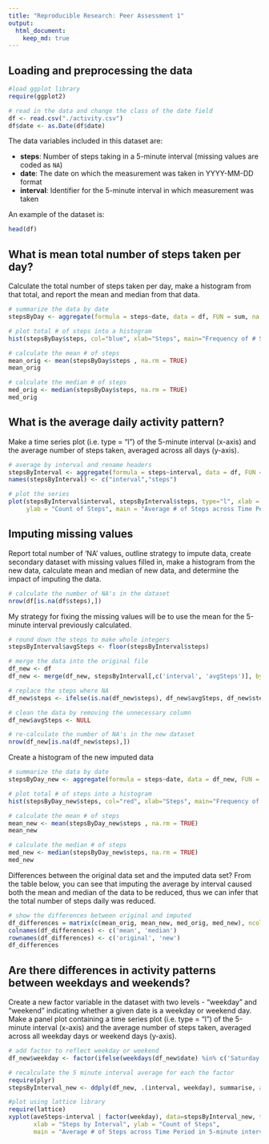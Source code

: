 ```yaml
---
title: "Reproducible Research: Peer Assessment 1"
output: 
  html_document:
    keep_md: true
---
```



## Loading and preprocessing the data
```r
#load ggplot library
require(ggplot2)

# read in the data and change the class of the date field
df <- read.csv("./activity.csv")
df$date <- as.Date(df$date)
```


The data variables included in this dataset are:  

* **steps**: Number of steps taking in a 5-minute interval (missing
    values are coded as `NA`)
* **date**: The date on which the measurement was taken in YYYY-MM-DD
    format
* **interval**: Identifier for the 5-minute interval in which
    measurement was taken

An example of the dataset is:
```r
head(df)
```

## What is mean total number of steps taken per day?
Calculate the total number of steps taken per day, make a histogram from that total, and report the mean and median from that data.

```r
# summarize the data by date
stepsByDay <- aggregate(formula = steps~date, data = df, FUN = sum, na.rm=TRUE)

# plot total # of steps into a histogram
hist(stepsByDay$steps, col="blue", xlab="Steps", main="Frequency of # Steps Across Time Period")

# calculate the mean # of steps
mean_orig <- mean(stepsByDay$steps , na.rm = TRUE)
mean_orig

# calculate the median # of steps
med_orig <- median(stepsByDay$steps, na.rm = TRUE)
med_orig

```

## What is the average daily activity pattern?
Make a time series plot (i.e. type = "l") of the 5-minute interval (x-axis) and the average number of steps taken, averaged across all days (y-axis).

```r

# average by interval and rename headers
stepsByInterval <- aggregate(formula = steps~interval, data = df, FUN = mean ,na.rm=TRUE)
names(stepsByInterval) <- c("interval","steps")

# plot the series
plot(stepsByInterval$interval, stepsByInterval$steps, type="l", xlab = "Steps by Interval", 
     ylab = "Count of Steps", main = "Average # of Steps across Time Period in 5-minute intervals" )   


```

## Imputing missing values
Report total number of 'NA' values, outline strategy to impute data, create secondary dataset with missing values filled in, make a histogram from the new data, calculate mean and median of new data, and determine the impact of imputing the data.

```r
# calculate the number of NA's in the dataset
nrow(df[is.na(df$steps),])
```

My strategy for fixing the missing values will be to use the mean for the 5-minute interval previously calculated.
```r
# round down the steps to make whole integers
stepsByInterval$avgSteps <- floor(stepsByInterval$steps)

# merge the data into the original file
df_new <- df
df_new <- merge(df_new, stepsByInterval[,c('interval', 'avgSteps')], by="interval", all = TRUE)

# replace the steps where NA
df_new$steps <- ifelse(is.na(df_new$steps), df_new$avgSteps, df_new$steps)

# clean the data by removing the unnecessary column
df_new$avgSteps <- NULL

# re-calculate the number of NA's in the new dataset
nrow(df_new[is.na(df_new$steps),])

```

Create a histogram of the new imputed data
```r
# summarize the data by date
stepsByDay_new <- aggregate(formula = steps~date, data = df_new, FUN = sum, na.rm=TRUE)

# plot total # of steps into a histogram
hist(stepsByDay_new$steps, col="red", xlab="Steps", main="Frequency of # Steps Across Time Period")

# calculate the mean # of steps
mean_new <- mean(stepsByDay_new$steps , na.rm = TRUE)
mean_new

# calculate the median # of steps
med_new <- median(stepsByDay_new$steps, na.rm = TRUE)
med_new
```

Differences between the original data set and the imputed data set?  From the table below, you can see that imputing the average by interval caused both the mean and median of the data to be reduced, thus we can infer that the total number of steps daily was reduced.

```r
# show the differences between original and imputed
df_differences = matrix(c(mean_orig, mean_new, med_orig, med_new), ncol=2)
colnames(df_differences) <- c('mean', 'median')
rownames(df_differences) <- c('original', 'new')
df_differences

```

## Are there differences in activity patterns between weekdays and weekends?
Create a new factor variable in the dataset with two levels - "weekday" and "weekend" indicating whether a given date is a weekday or weekend day. Make a panel plot containing a time series plot (i.e. type = "l") of the 5-minute interval (x-axis) and the average number of steps taken, averaged across all weekday days or weekend days (y-axis).
```r
# add factor to reflect weekday or weekend
df_new$weekday <- factor(ifelse(weekdays(df_new$date) %in% c('Saturday', 'Sunday'), "weekend", "weekday"))

# recalculate the 5 minute interval average for each the factor
require(plyr)
stepsByInterval_new <- ddply(df_new, .(interval, weekday), summarise, aveSteps = mean(steps))

#plot using lattice library
require(lattice)
xyplot(aveSteps~interval | factor(weekday), data=stepsByInterval_new, type="l", 
       xlab = "Steps by Interval", ylab = "Count of Steps", 
       main = "Average # of Steps across Time Period in 5-minute intervals", layout=c(1,2))   

```